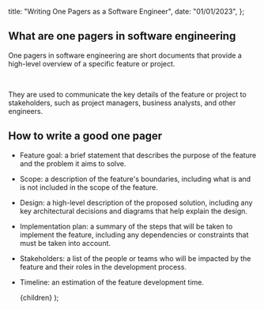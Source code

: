 
  title: "Writing One Pagers as a Software Engineer",
  date: "01/01/2023",
};

## What are one pagers in software engineering

One pagers in software engineering are short documents that provide a high-level overview of a specific feature or project.

&nbsp;

They are used to communicate the key details of the feature or project to stakeholders, such as project managers, business analysts, and other engineers.

## How to write a good one pager

- Feature goal: a brief statement that describes the purpose of the feature and the problem it aims to solve.
- Scope: a description of the feature's boundaries, including what is and is not included in the scope of the feature.
- Design: a high-level description of the proposed solution, including any key architectural decisions and diagrams that help explain the design.
- Implementation plan: a summary of the steps that will be taken to implement the feature, including any dependencies or constraints that must be taken into account.
- Stakeholders: a list of the people or teams who will be impacted by the feature and their roles in the development process.
- Timeline: an estimation of the feature development time.

  <Layout metadata={metadata}>{children}</Layout>
);
